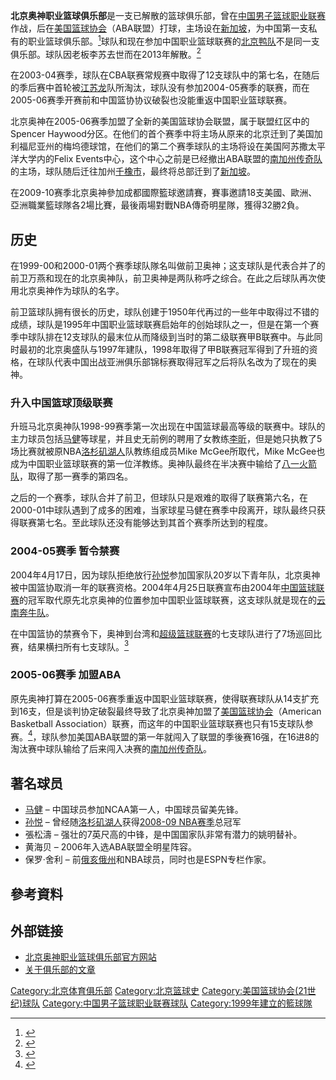 {{ABA team 
| color1        = white
| color2        = black
| logo          = <!-- 檔案不存在 Beijing_150.jpg ，可從英文維基百科取得 -->
| pixels        = 150px
| founded       = 1999年
| league        = [[中国男子篮球职业联赛|CBA]] 1999年-2004年<br />[[美国篮球协会_(21世纪)|ABA]] 2005年-2009年<br />{{le|West Coast Pro Basketball League}} 2009年-2010年
| history       = 北京奥神<br />1999年-2013年  
| arena         = Felix Events Center
| city          = {{SIN}}
| colors        = 黄色  白色  和 红色
| owner         = George Pickering
| coach         = Lashun McDaniel
| championships = 0
| titles        = 0
| cheerleaders  = Olympian Girls
| dancers       = 
| mascot        = 
}}

'''北京奥神职业篮球俱乐部'''是一支已解散的篮球俱乐部，曾在[[中国男子篮球职业联赛|中国男子篮球职业联赛]]作战，后在[[美国篮球协会_(21世纪)|美国篮球协会]]（ABA联盟）打球，主场设在[[新加坡|新加坡]]，为中国第一支私有的职业篮球俱乐部。<ref>{{Cite web |url=http://www.aoshentv.com/ |title=北京奥神官网俱乐部简介 |access-date=2012-07-03 |archive-url=https://web.archive.org/web/20120504164520/http://www.aoshentv.com/ |archive-date=2012-05-04 |dead-url=yes }}</ref>球队和现在参加中国职业篮球联赛的[[北京鸭首钢篮球俱乐部|北京鸭队]]不是同一支俱乐部。球队因老板李苏去世而在2013年解散。<ref>{{Cite web|url=http://epaper.bjnews.com.cn/html/2013-12/06/content_482278.htm|title=世上再无奥神 江湖徒留传说_体育新闻·关注_新京报电子报|accessdate=2017-04-19|work=epaper.bjnews.com.cn|archive-date=2017-04-20|archive-url=https://web.archive.org/web/20170420144855/http://epaper.bjnews.com.cn/html/2013-12/06/content_482278.htm|dead-url=no}}</ref>

在2003-04赛季，球队在CBA联赛常规赛中取得了12支球队中的第七名，在随后的季后赛中首轮被[[江苏龙肯帝亚篮球俱乐部|江苏龙]]队所淘汰，球队没有参加2004-05赛季的联赛，而在2005-06赛季开赛前和中国篮协协议破裂也没能重返中国职业篮球联赛。

北京奥神在2005-06赛季加盟了全新的美国篮球协会联盟，属于联盟红区中的Spencer Haywood分区。在他们的首个赛季中将主场从原来的北京迁到了美国加利福尼亚州的梅坞德球馆，在他们的第二个赛季球队的主场将设在美国阿苏撒太平洋大学内的Felix Events中心，这个中心之前是已经撤出ABA联盟的[[南加州传奇|南加州传奇队]]的主场，球队随后迁往加州[[千橡市_(加利福尼亞州)|千橡市]]，最终将总部迁到了[[新加坡|新加坡]]。

在2009-10赛季北京奥神參加成都國際籃球邀請賽，賽事邀請18支美國、歐洲、亞洲職業籃球隊各2場比賽，最後兩場對戰NBA傳奇明星隊，獲得32勝2負。

== 历史 ==
在1999-00和2000-01两个赛季球队隊名叫做前卫奥神；这支球队是代表合并了的前卫万燕和现在的北京奥神队，前卫奥神是两队称呼之综合。在此之后球队再次使用北京奥神作为球队的名字。

前卫篮球队拥有很长的历史，球队创建于1950年代再过的一些年中取得过不错的成绩，球队是1995年中国职业篮球联赛启始年的创始球队之一，但是在第一个赛季中球队排在12支球队的最末位从而降级到当时的第二级联赛甲B联赛中。与此同时最初的北京奥盛队与1997年建队，1998年取得了甲B联赛冠军得到了升班的资格，在球队代表中国出战亚洲俱乐部锦标赛取得冠军之后将队名改为了现在的奥神。

=== 升入中国篮球顶级联赛 ===
升班马北京奥神队1998-99赛季第一次出现在中国篮球最高等级的联赛中。球队的主力球员包括[[马健_(运动员)|马健]]等球星，并且史无前例的聘用了女教练[[李昕_(篮球运动员)|李昕]]，但是她只执教了5场比赛就被原NBA[[洛杉矶湖人|洛杉矶湖人]]队教练组成员Mike McGee所取代，Mike McGee也成为中国职业篮球联赛的第一位洋教练。奥神队最终在半决赛中输给了[[八一南昌火箭篮球俱乐部|八一火箭队]]，取得了那一赛季的第四名。

之后的一个赛季，球队合并了前卫，但球队只是艰难的取得了联赛第六名，在2000-01中球队遇到了成多的困难，当家球星马健在赛季中段离开，球队最终只获得联赛第七名。至此球队还没有能够达到其首个赛季所达到的程度。

=== 2004-05赛季 暂令禁赛 ===
2004年4月17日，因为球队拒绝放行[[孙悦_(篮球运动员)|孙悦]]参加国家队20岁以下青年队，北京奥神被中国篮协取消一年的联赛资格。2004年4月25日联赛宣布由2004年[[全国男子篮球联赛|中国篮球联赛]]的冠军取代原先北京奥神的位置参加中国职业篮球联赛，这支球队就是现在的[[云南红河奔牛篮球俱乐部|云南奔牛队]]。

在中国篮协的禁赛令下，奥神到台湾和[[超級籃球聯賽|超级篮球联赛]]的七支球队进行了7场巡回比赛，结果横扫所有七支球队。<ref>{{Cite web |url=http://www.chinadaily.com.cn/english/doc/2005-02/18/content_417346.htm |title=Aoshen reign victorious in Taiwan |accessdate=2006-11-23 |archive-date=2007-02-05 |archive-url=https://web.archive.org/web/20070205120022/http://www.chinadaily.com.cn/english/doc/2005-02/18/content_417346.htm |dead-url=no }}</ref>

=== 2005-06赛季 加盟ABA ===
原先奥神打算在2005-06赛季重返中国职业篮球联赛，使得联赛球队从14支扩充到16支，但是谈判协定破裂最终导致了北京奥神加盟了[[美国篮球协会_(21世纪)|美国篮球协会]]（American Basketball Association）联赛，而这年的中国职业篮球联赛也只有15支球队参赛。<ref>{{Cite web |url=http://www.china.org.cn/english/sports/134632.htm |title=Club Withdraws from Top Basketball League |accessdate=2006-11-23 |archive-date=2016-03-03 |archive-url=https://web.archive.org/web/20160303173416/http://www.china.org.cn/english/sports/134632.htm |dead-url=no }}</ref>，球队参加美国ABA联盟的第一年就闯入了联盟的季後赛16强，在16进8的淘汰赛中球队输给了后来闯入决赛的[[南加州传奇|南加州传奇队]]。

== 著名球员 ==
* [[马健_(运动员)|马健]] – 中国球员参加NCAA第一人，中国球员留美先锋。
* [[孙悦_(篮球运动员)|孙悦]] – 曾经随[[洛杉矶湖人|洛杉矶湖人]]获得[[2008-09_NBA赛季|2008-09 NBA赛季]]总冠军
* 張松濤 – 强壮的7英尺高的中锋，是中国国家队非常有潜力的姚明替补。
* 黄海贝 – 2006年入选ABA联盟全明星阵容。
* 保罗·舍利 – 前[[俄亥俄州|俄亥俄州]]和NBA球员，同时也是ESPN专栏作家。

== 參考資料 ==
<div class="references-small">
<references />
</div>

== 外部链接 ==
* [https://web.archive.org/web/20051125034902/http://www.aoshenbasketball.com/ 北京奥神职业篮球俱乐部官方网站] {{en icon}}
* [http://www.epochtimes.com/gb/1/1/8/n31437.htm 关于俱乐部的文章]{{Wayback|url=http://www.epochtimes.com/gb/1/1/8/n31437.htm|date=20070311034705}}

{{中国男子篮球职业联赛}}

[[Category:北京体育俱乐部|Category:北京体育俱乐部]]
[[Category:北京篮球史|Category:北京篮球史]]
[[Category:美国篮球协会(21世纪)球队|Category:美国篮球协会(21世纪)球队]]
[[Category:中国男子篮球职业联赛球队|Category:中国男子篮球职业联赛球队]]
[[Category:1999年建立的籃球隊|Category:1999年建立的籃球隊]]